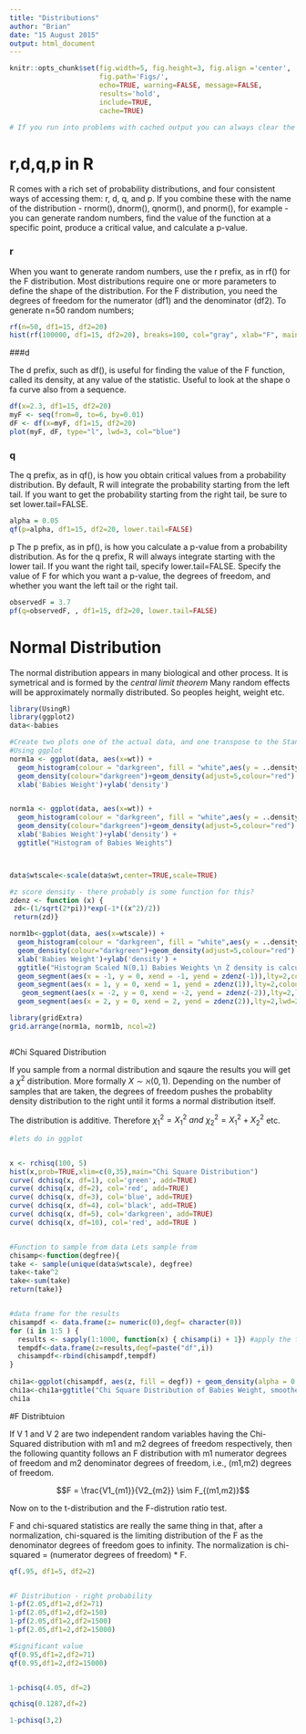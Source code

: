 ```yaml
---
title: "Distributions"
author: "Brian"
date: "15 August 2015"
output: html_document
---
```


<!--
echo = show the code
results = 'asis' or 'hide' or 'hold' - hold till the end
messages: option message (FALSE hides messages in the output)
warnings: option warning (FALSE hides warnings in the output)
errors: option error (FALSE will make R stop if an error occurs; TRUE will show the error messages in the output)
include = show the code-->

```r
knitr::opts_chunk$set(fig.width=5, fig.height=3, fig.align ='center',
                      fig.path='Figs/',
                      echo=TRUE, warning=FALSE, message=FALSE,
                      results='hold',
                      include=TRUE,
                      cache=TRUE)

# If you run into problems with cached output you can always clear the knitr cache by removing the folder named with a _cache suffix within your document’s directory.

```

# r,d,q,p in R

R comes with a rich set of probability distributions, and four consistent ways of accessing them: r, d, q, and p. If you combine these with the name of the distribution - rnorm(), dnorm(), qnorm(), and pnorm(), for example - you can generate random numbers, find the value of the function at a specific point, produce a critical value, and calculate a p-value. 

### r
When you want to generate random numbers, use the r prefix, as in rf() for the F distribution. Most distributions require one or more parameters to define the shape of the distribution. For the F distribution, you need the degrees of freedom for the numerator (df1) and the denominator (df2). To generate n=50 random numbers;

```r
rf(n=50, df1=15, df2=20)
hist(rf(100000, df1=15, df2=20), breaks=100, col="gray", xlab="F", main="")
```

###d

The d prefix, such as df(), is useful for finding the value of the F function, called its density, at any value of the statistic. Useful to look at the shape o fa curve also from a sequence.

```r
df(x=2.3, df1=15, df2=20)
myF <- seq(from=0, to=6, by=0.01)
dF <- df(x=myF, df1=15, df2=20)
plot(myF, dF, type="l", lwd=3, col="blue")
```

### q

The q prefix, as in qf(), is how you obtain critical values from a probability distribution. By default, R will integrate the probability starting from the left tail. If you want to get the probability starting from the right tail, be sure to set lower.tail=FALSE. 
```r
alpha = 0.05
qf(p=alpha, df1=15, df2=20, lower.tail=FALSE)
```

p
The p prefix, as in pf(), is how you calculate a p-value from a probability distribution. As for the q prefix, R will always integrate starting with the lower tail. If you want the right tail, specify lower.tail=FALSE. Specify the value of F for which you want a p-value, the degrees of freedom, and whether you want the left tail or the right tail.

```r
observedF = 3.7
pf(q=observedF, , df1=15, df2=20, lower.tail=FALSE)
```

# Normal Distribution

The normal distribution appears in many biological and other process. It is symetrical and is formed by the *central limit theorem* Many random effects will be approximately normally distributed. So peoples height, weight etc. 

```r
library(UsingR)
library(ggplot2)
data<-babies

#Create two plots one of the actual data, and one transpose to the Standard Normal N(0,1)
#Using ggplot
norm1a <- ggplot(data, aes(x=wt)) +
  geom_histogram(colour = "darkgreen", fill = "white",aes(y = ..density..)) +
  geom_density(colour="darkgreen")+geom_density(adjust=5,colour="red") +
  xlab('Babies Weight')+ylab('density') 


norm1a <- ggplot(data, aes(x=wt)) +
  geom_histogram(colour = "darkgreen", fill = "white",aes(y = ..density..)) +
  geom_density(colour="darkgreen")+geom_density(adjust=5,colour="red") +
  xlab('Babies Weight')+ylab('density') +
  ggtitle("Histogram of Babies Weights") 



data$wtscale<-scale(data$wt,center=TRUE,scale=TRUE)

#z score density - there probably is some function for this? 
zdenz <- function (x) {
 zd<-(1/sqrt(2*pi))*exp(-1*((x^2)/2))
 return(zd)}

norm1b<-ggplot(data, aes(x=wtscale)) +
  geom_histogram(colour = "darkgreen", fill = "white",aes(y = ..density..)) +
  geom_density(colour="darkgreen")+geom_density(adjust=5,colour="red") +
  xlab('Babies Weight')+ylab('density') +
  ggtitle("Histogram Scaled N(0,1) Babies Weights \n Z density is calculated") +
  geom_segment(aes(x = -1, y = 0, xend = -1, yend = zdenz(-1)),lty=2,colour="blue")+
  geom_segment(aes(x = 1, y = 0, xend = 1, yend = zdenz(1)),lty=2,colour="blue")+
   geom_segment(aes(x = -2, y = 0, xend = -2, yend = zdenz(-2)),lty=2,lwd=2,colour="black")+
  geom_segment(aes(x = 2, y = 0, xend = 2, yend = zdenz(2)),lty=2,lwd=2,colour="black")

library(gridExtra)
grid.arrange(norm1a, norm1b, ncol=2)



```

#Chi Squared Distribution

If you sample from a normal distribution and sqaure the results you will get a $\chi^{2}$ distribution. More formally $X \sim \aleph(0,1)$. Depending on the number of samples that are taken, the degrees of freedom pushes the probablity density distribution to the right until it forms a normal distribution itself.  

The distribution is additive. Therefore $\chi^2_1=X^2_1 \:and\: \chi^2_2=X^2_1+X^2_2$ etc. 


```r

#lets do in ggplot


x <- rchisq(100, 5)
hist(x,prob=TRUE,xlim=c(0,35),main="Chi Square Distribution")
curve( dchisq(x, df=1), col='green', add=TRUE)
curve( dchisq(x, df=2), col='red', add=TRUE)
curve( dchisq(x, df=3), col='blue', add=TRUE)
curve( dchisq(x, df=4), col='black', add=TRUE)
curve( dchisq(x, df=5), col='darkgreen', add=TRUE)
curve( dchisq(x, df=10), col='red', add=TRUE )


#Function to sample from data Lets sample from
chisamp<-function(degfree){
take <- sample(unique(data$wtscale), degfree)
take<-take^2
take<-sum(take)
return(take)}


#data frame for the results
chisampdf <- data.frame(z= numeric(0),degf= character(0))
for (i in 1:5 ) {
  results <- sapply(1:1000, function(x) { chisamp(i) + 1}) #apply the function chisamp 1000 times 
  tempdf<-data.frame(z=results,degf=paste("df",i))
  chisampdf<-rbind(chisampdf,tempdf)
}  
  
chi1a<-ggplot(chisampdf, aes(z, fill = degf)) + geom_density(alpha = 0.2,adjust=5)
chi1a<-chi1a+ggtitle("Chi Square Distribution of Babies Weight, smoothed")
chi1a

```

#F Distribtuion

If V 1 and V 2 are two independent random variables having the Chi-Squared distribution with m1 and m2 degrees of freedom respectively, then the following quantity follows an F distribution with m1 numerator degrees of freedom and m2 denominator degrees of freedom, i.e., (m1,m2) degrees of freedom.

$$F = \frac{V1_{m1}}{V2_{m2}} \sim F_{(m1,m2)}$$

Now on to the t-distribution and the F-distrution ratio test. 

F and chi-squared statistics are really the same thing in that, after a normalization, chi-squared is the limiting distribution of the F as the denominator degrees of freedom goes to infinity. The normalization is chi-squared = (numerator degrees of freedom) * F. 

```r

qf(.95, df1=5, df2=2) 


#F Distribution - right probability
1-pf(2.05,df1=2,df2=71)
1-pf(2.05,df1=2,df2=150)
1-pf(2.05,df1=2,df2=1500)
1-pf(2.05,df1=2,df2=15000)

#Significant value 
qf(0.95,df1=2,df2=71)
qf(0.95,df1=2,df2=15000)


1-pchisq(4.05, df=2) 

qchisq(0.1287,df=2)

1-pchisq(3,2)





```



